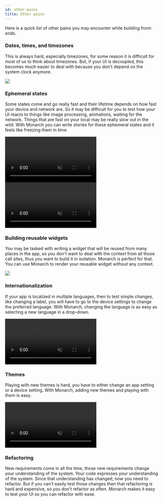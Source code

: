 ```yaml
---
id: other-pains
title: Other pains
---
```



<FertrigAuthor/>

Here is a quick list of other pains you may encounter while building front-ends.

### Dates, times, and timezones
This is always hard, especially timezones, for some reason it is difficult for 
most of us to think about timezones. But, if your UI is decoupled, this becomes 
much easier to deal with because you don't depend on the system clock anymore.

![](/assets/other-pains/timezone.png)

### Ephemeral states
Some states come and go really fast and their lifetime depends on how fast your 
device and network are. So it may be difficult for you to test how your UI 
reacts to things like image processing, animations, waiting for the network. 
Things that are fast on your local may be really slow out in the wild. With 
Monarch you can write stories for these ephemeral states and it feels like 
freezing them in time.

<video autoPlay={true} muted={true} loop={true} playsInline={true}>
    <source src="/assets/other-pains/loading.mp4" type="video/mp4" />
</video>
<video autoPlay={true} muted={true} loop={true} playsInline={true}>
    <source src="/assets/other-pains/loading-slow.mp4" type="video/mp4" />
</video>

### Building reusable widgets
You may be tasked with writing a widget that will be reused from many places 
in the app, so you don't want to deal with the context from all those call 
sites, thus you want to build it in isolation. Monarch is perfect for that. 
You can use Monarch to render your reusable widget without any context.

![](/assets/other-pains/categories.png)

### Internationalization
If your app is localized in multiple languages, then to test simple changes, 
like changing a label, you will have to go to the device settings to change 
the preferred language. With Monarch, changing the language is as easy as 
selecting a new language in a drop-down.

<video autoPlay={true} muted={true} loop={true} playsInline={true}>
    <source src="/assets/other-pains/locale-y.mp4" type="video/mp4" />
</video>

### Themes
Playing with new themes is hard, you have to either change an app setting or 
a device setting. With Monarch, adding new themes and playing with them is easy.

<video autoPlay={true} muted={true} loop={true} playsInline={true}>
    <source src="/assets/other-pains/themes.mp4" type="video/mp4" />
</video>

### Refactoring
New requirements come in all the time, those new requirements change your 
understanding of the system. Your code expresses your understanding of the 
system. Since that understanding has changed, now you need to refactor. But if 
you can't easily test those changes then that refactoring is hard and 
expensive, so you don't refactor as often. Monarch makes it easy to test your 
UI so you can refactor with ease.

